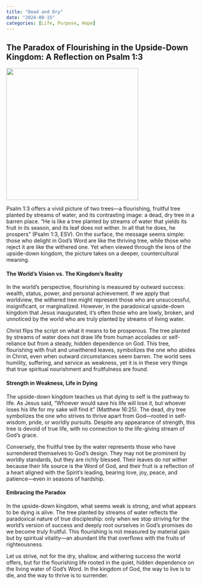```yaml
---
title: "Dead and Dry"
date: "2024-08-15"
categories: [Life, Purpose, Hope]
---
```


## The Paradox of Flourishing in the Upside-Down Kingdom: A Reflection on Psalm 1:3

![](psalm13.jpeg){fig-align="center" width="350"}

Psalm 1:3 offers a vivid picture of two trees—a flourishing, fruitful tree planted by streams of water, and its contrasting image: a dead, dry tree in a barren place. “He is like a tree planted by streams of water that yields its fruit in its season, and its leaf does not wither. In all that he does, he prospers” (Psalm 1:3, ESV). On the surface, the message seems simple: those who delight in God’s Word are like the thriving tree, while those who reject it are like the withered one. Yet when viewed through the lens of the upside-down kingdom, the picture takes on a deeper, countercultural meaning.

#### The World’s Vision vs. The Kingdom’s Reality

In the world’s perspective, flourishing is measured by outward success: wealth, status, power, and personal achievement. If we apply that worldview, the withered tree might represent those who are unsuccessful, insignificant, or marginalized. However, in the paradoxical upside-down kingdom that Jesus inaugurated, it’s often those who are lowly, broken, and unnoticed by the world who are truly planted by streams of living water.

Christ flips the script on what it means to be prosperous. The tree planted by streams of water does not draw life from human accolades or self-reliance but from a steady, hidden dependence on God. This tree, flourishing with fruit and unwithered leaves, symbolizes the one who abides in Christ, even when outward circumstances seem barren. The world sees humility, suffering, and service as weakness, yet it is in these very things that true spiritual nourishment and fruitfulness are found.

#### Strength in Weakness, Life in Dying

The upside-down kingdom teaches us that dying to self is the pathway to life. As Jesus said, “Whoever would save his life will lose it, but whoever loses his life for my sake will find it” (Matthew 16:25). The dead, dry tree symbolizes the one who strives to thrive apart from God—rooted in self-wisdom, pride, or worldly pursuits. Despite any appearance of strength, this tree is devoid of true life, with no connection to the life-giving stream of God's grace.

Conversely, the fruitful tree by the water represents those who have surrendered themselves to God’s design. They may not be prominent by worldly standards, but they are richly blessed. Their leaves do not wither because their life source is the Word of God, and their fruit is a reflection of a heart aligned with the Spirit’s leading, bearing love, joy, peace, and patience—even in seasons of hardship.

#### Embracing the Paradox

In the upside-down kingdom, what seems weak is strong, and what appears to be dying is alive. The tree planted by streams of water reflects the paradoxical nature of true discipleship: only when we stop striving for the world’s version of success and deeply root ourselves in God’s promises do we become truly fruitful. This flourishing is not measured by material gain but by spiritual vitality—an abundant life that overflows with the fruits of righteousness.

Let us strive, not for the dry, shallow, and withering success the world offers, but for the flourishing life rooted in the quiet, hidden dependence on the living water of God’s Word. In the kingdom of God, the way to live is to die, and the way to thrive is to surrender.
